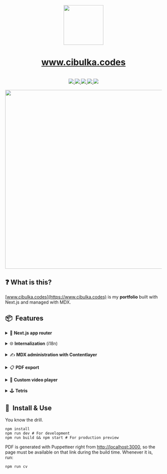 <div align="center" className="flex flex-col items-center gap-4">
  <img src="https://www.cibulka.codes/onion-dark.png" height="128" width="128" />
  <h1 align="center" className="text-3xl md:text-5xl font-bold">
    <a href="https://www.cibulka.codes">www.cibulka.codes</a>
  </h1>
</div>

<br />

<div align="center" className="flex justify-center items-center gap-4">
  <a aria-label="Next.js" href="https://www.nextjs.org">
    <img src="https://img.shields.io/badge/Next.js-black?logo=next.js&labelColor=black" />
  </a>
  <a aria-label="TypeScript" href="https://www.typescriptlang.org/">
    <img src="https://img.shields.io/badge/TypeScript-black?logo=TypeScript&labelColor=black" />
  </a>
  <a aria-label="Tailwind" href="https://tailwindcss.com/">
    <img src="https://img.shields.io/badge/Tailwind_CSS-black?logo=tailwindcss&labelColor=black" />
  </a>
  <a aria-label="MDX" href="https://www.contentlayer.dev">
    <img src="https://img.shields.io/badge/MDX-black?logo=mdx&labelColor=black" />
  </a>
  <a aria-label="My resumé" href="https://www.cibulka.codes/en/cv.pdf">
    <img src="https://img.shields.io/badge/Download_my_resumé!-blue" />
  </a>
</div>

<br />

<img src="https://www.cibulka.codes/screenshot.png" className="mb-12" width="768" height="576" />

## ❓ What is this?

[www.cibulka.codes](https://www.cibulka.codes) is my **portfolio** built with Next.js and managed with MDX.

## 📦  Features

<details>
  <summary>🚧 <strong>Next.js app router</strong></summary>
  <br />

The "app router" opens Next.js to React server components. It packs **very powerful features** focused on performance and security, but had some learning curve and also was _relatively unstable_ for some time.

The update allows me to handle a lot of things server-side (image generation, fetching and prefetching data, localization), making things faster and more secure. Like in good old PHP days. 🐘

Certain aspects of the sollution still leaves me _somewhat frustrated_ (the lack of in-built internalization sollution, for instance), but ultimately **I'm happy for the switch**.

</details>

<br />

<details>
  <summary>🌐 <strong>Internalization</strong> (i18n)</summary>
  <br />
  
  A point of frustration with Next.js app router. **The pages router had an in-built solution** for providing multiple language versions of your site - it worked out of the box and very well. 
  
  Next.js 13, however, listed i18n as a "not planned feature". This prompted the community to find its own sollutions, leading to further instability and breaking updates. 
  
  After some months the team finally shared [a guide on how you can implement i18n on your own](https://nextjs.org/docs/app/building-your-application/routing/internationalization), also community created a useful router plugin [next-i18n-router](https://github.com/i18nexus/next-i18n-router).
</details>

<br />

<details>
  <summary>✍️ <strong>MDX administration with Contentlayer</strong></summary>
  <br />

I love Markdown and I am _obssesed_ with MDX! Here's my reasoning:

1. Even the raw format of your content is **easily readable** for both humans _and_ machines.
2. Each piece of the content can be literally **a file in a folder**. You can query them through filesystem, which is usually quite simple and always very fast.
3. MDX combines interactive JSX components with standard Markdown. This allows you to create **a sort of an API** for a content manager - giving them enough flexibility to use the tools you've prepared for them while limiting the complexity.
4. Due to the simplicity of the format, it is incredibly **easy to convert it** to anything else you need.
5. Let's cut out the middleman! There is **no need for CMS** with this sollution.

A brilliant library [Contentlayer](https://www.contentlayer.dev) turns the MDX files to JSON files during the build step (and creates their TypeScript definitions right away). This works especially well with Next.js 13 and server components, which allows you to leave most of the bulk on the server (and send to the client only the actual content).

</details>

<br />

<details>
  <summary>📋 <strong>PDF export</strong></summary>
  <br />

Creating and maintaining one's CV can be a bit of pain. Duplication is one of the issues: Is your PDF portfolio in sync with your web CV? In all the language versions?

For this reason I've created an [automated page generating my CV in print-friendly format](https://www.cibulka.codes/cv). The content comes from MDX files, that are shared between the website, public API and the CV.

The PDF version of the CV is automated by [a Puppetteer-powered script](https://pptr.dev/). For now I run it manually through NPM script - and whenever I _finally_ learn the GIT actions, this will probably be automated as well. 💪

</details>

<br />

<details>
  <summary>🎥 <strong>Custom video player</strong></summary>
  <br />
  
  Nothing special here, just wanted to have a bit more control on how the video is handled (and frankly it was just fun). There are however still some things to polish (allowing the user to change the time, for instance).
</details>

<br />

<details>
  <summary>🕹️ <strong>Tetris</strong></summary>
  <br />
  
  My portfolio also contains **my shot at Tetris game**. [Give it a try](https://www.cibulka.codes/tetris), even if it's a bit addictive! 🍭 Or check [the repo of the project](https://www.github.com/cibulka/react-tetris-ts).
</details>

## 🔧  Install & Use

You know the drill.

```
npm install
npm run dev # For development
npm run build && npm start # For production preview
```

PDF is generated with Puppetteer right from [http://localhost:3000](http://localhost:3000), so the page must be available on that link during the build time. Whenever it is, run:

```
npm run cv
```
